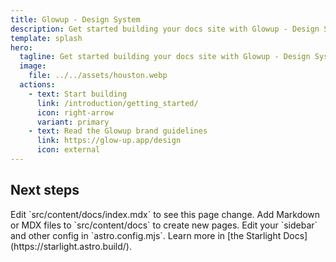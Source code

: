 ```yaml
---
title: Glowup - Design System
description: Get started building your docs site with Glowup - Design System.
template: splash
hero:
  tagline: Get started building your docs site with Glowup - Design System.
  image:
    file: ../../assets/houston.webp
  actions:
    - text: Start building
      link: /introduction/getting_started/
      icon: right-arrow
      variant: primary
    - text: Read the Glowup brand guidelines
      link: https://glow-up.app/design
      icon: external
---
```



## Next steps

<CardGrid stagger>
	<Card title="Update content" icon="pencil">
		Edit `src/content/docs/index.mdx` to see this page change.
	</Card>
	<Card title="Add new content" icon="add-document">
		Add Markdown or MDX files to `src/content/docs` to create new pages.
	</Card>
	<Card title="Configure your site" icon="setting">
		Edit your `sidebar` and other config in `astro.config.mjs`.
	</Card>
	<Card title="Read the docs" icon="open-book">
		Learn more in [the Starlight Docs](https://starlight.astro.build/).
	</Card>
</CardGrid>

